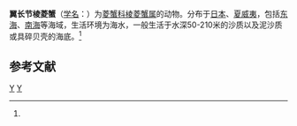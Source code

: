 {{Speciesbox
| taxon = Tutankhamen pteromerus
| binomial_authority = (Ortmann, 1893)<ref name='id11597'>{{cite web| url =http://www.bioinfo.cn/db05/BjdwSpecies.php?action=view&id=11597| title =翼长节棱菱蟹| work =《中国动物物种编目数据库》| publisher =中国科学院微生物研究所| author =中国科学院动物研究所| accessdate =2009-04-28| deadurl =yes| archiveurl =https://web.archive.org/web/20131203122335/http://www.bioinfo.cn/db05/BjdwSpecies.php?action=view| archivedate =2013-12-03}}</ref>
}}

'''翼长节棱菱蟹'''（[[学名|学名]]：{{lang|la|''Tutankhamen pteromerus''}}）为[[菱蟹科|菱蟹科]][[棱菱蟹属|棱菱蟹属]]的动物。分布于[[日本|日本]]、[[夏威夷|夏威夷]]，包括[[东海|东海]]、[[南海|南海]]等海域，生活环境为海水，一般生活于水深50-210米的沙质以及泥沙质或具碎贝壳的海底。<ref name='id11597'/>

== 参考文献 ==
{{reflist}}

{{螃蟹小作品}}

{{Taxonbar}}
[[Category:_1893年描述的动物|Y]]
[[Category:棱菱蟹属|Y]]